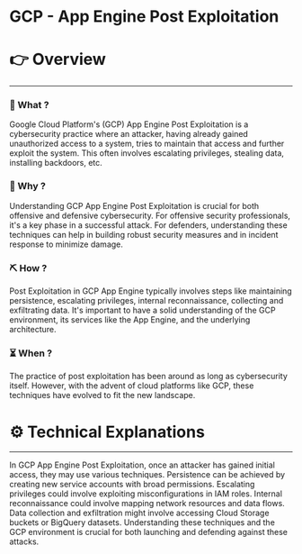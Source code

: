 # GCP - App Engine Post Exploitation


# 👉 Overview

---

### 👀 What ?

Google Cloud Platform's (GCP) App Engine Post Exploitation is a cybersecurity practice where an attacker, having already gained unauthorized access to a system, tries to maintain that access and further exploit the system. This often involves escalating privileges, stealing data, installing backdoors, etc.


### 🧐 Why ?

Understanding GCP App Engine Post Exploitation is crucial for both offensive and defensive cybersecurity. For offensive security professionals, it's a key phase in a successful attack. For defenders, understanding these techniques can help in building robust security measures and in incident response to minimize damage.


### ⛏️ How ?

Post Exploitation in GCP App Engine typically involves steps like maintaining persistence, escalating privileges, internal reconnaissance, collecting and exfiltrating data. It's important to have a solid understanding of the GCP environment, its services like the App Engine, and the underlying architecture.


### ⏳ When ?

The practice of post exploitation has been around as long as cybersecurity itself. However, with the advent of cloud platforms like GCP, these techniques have evolved to fit the new landscape.


# ⚙️ Technical Explanations

---

In GCP App Engine Post Exploitation, once an attacker has gained initial access, they may use various techniques. Persistence can be achieved by creating new service accounts with broad permissions. Escalating privileges could involve exploiting misconfigurations in IAM roles. Internal reconnaissance could involve mapping network resources and data flows. Data collection and exfiltration might involve accessing Cloud Storage buckets or BigQuery datasets. Understanding these techniques and the GCP environment is crucial for both launching and defending against these attacks.
